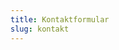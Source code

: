 ```yaml
---
title: Kontaktformular
slug: kontakt
---
```



<div class="px-8 sm:px-6 py-12 sm:py-16 lg:py-20 mx-auto max-w-3xl">
  <ProseSection title="Kontakt">
    <ContactForm
      name="Name"
      email="E-Mail"
      subject="Betreff"
      message="Nachricht"
      submit="Absenden"
      success={getLink("contact-success", "de")}
      id={"feedback-" + "de"}
    />
  </ProseSection>
</div>
